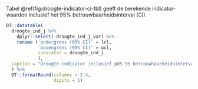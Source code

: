
Tabel \@ref(fig:droogte-indicator-ci-tbl) geeft de berekende indicator-waarden inclusief het 95% betrouwbaarheidsinterval (CI).

```r

DT::datatable(
  droogte_ind_j %>% 
    dplyr::select(-droogte_ind_j_var) %>% 
    rename ('ondergrens (05% CI)' = lcl,
            'bovengrens (95% CI)' = ucl,
            indicator = droogte_ind_j
            ),
  caption = "Droogte-indicator inclusief p05-95 betrouwhaarheidsinterval (CI) 1985 - 2018"
  ) %>% 
  DT::formatRound(columns = 2:4,
                  digits = 1)

```

